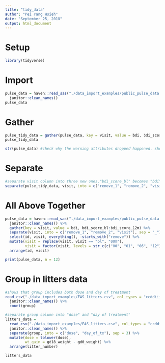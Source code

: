 ```yaml
---
title: "tidy_data"
author: "Pei Yang Hsieh"
date: "September 25, 2018"
output: html_document
---
```


# Setup

```r
library(tidyverse)
```
# Import 

```r
pulse_data = haven::read_sas("./data_import_examples/public_pulse_data.sas7bdat") %>%
  janitor::clean_names()
pulse_data
```
# Gather
```r
pulse_tidy_data = gather(pulse_data, key = visit, value = bdi, bdi_score_bl:bdi_score_12m)
pulse_tidy_data

str(pulse_data) #check why the warning attributes dropped happened. showed that each BDI score column has a specific label in the SAS dataset; these don’t match, so gather dropped them when creating the bdi column
```
# Separate
```r
#separate visit column into three new ones."bdi_score_bl" becomes "bdi", "score", "bl"
separate(pulse_tidy_data, visit, into = c("remove_1", "remove_2", "visit"), sep = "_")
```
# All Above Together
```r
pulse_data = haven::read_sas("./data_import_examples/public_pulse_data.sas7bdat") %>%
  janitor::clean_names() %>%
  gather(key = visit, value = bdi, bdi_score_bl:bdi_score_12m) %>%
  separate(visit, into = c("remove_1", "remove_2", "visit"), sep = "_") %>%
  select(id, visit, everything(), -starts_with("remove")) %>%
  mutate(visit = replace(visit, visit == "bl", "00m"),
         visit = factor(visit, levels = str_c(c("00", "01", "06", "12"), "m"))) %>%
  arrange(id, visit)

print(pulse_data, n = 12)
```
# Group in litters data
```r
#shows that group includes both dose and day of treatment
read_csv("./data_import_examples/FAS_litters.csv", col_types = "ccddiiii") %>% 
  janitor::clean_names() %>%
  count(group)

#separate group column into "dose" and "day of treatment"
litters_data = 
  read_csv("./data_import_examples/FAS_litters.csv", col_types = "ccddiiii") %>% 
  janitor::clean_names() %>%
  separate(group, into = c("dose", "day_of_tx"), sep = 3) %>%
  mutate(dose = tolower(dose),
         wt_gain = gd18_weight - gd0_weight) %>%
  arrange(litter_number)

litters_data
```

